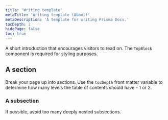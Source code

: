 ```yaml
---
title: 'Writing template'
metaTitle: 'Writing template (About)'
metaDescription: 'A template for writing Prisma Docs.'
tocDepth: 2
hidePage: false
toc: true
---
```


<TopBlock>

A short introduction that encourages visitors to read on. The `TopBlock` component is required for styling purposes.

</TopBlock>

## A section

Break your page up into sections. Use the `tocDepth` front matter variable to determine how many levels the table of contents should have - 1 or 2.

### A subsection

If possible, avoid too many deeply nested subsections.
